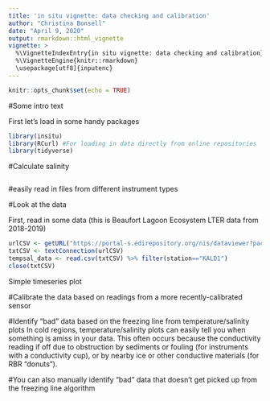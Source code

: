 ```yaml
---
title: 'in situ vignette: data checking and calibration'
author: "Christina Bonsell"
date: "April 9, 2020"
output: rmarkdown::html_vignette
vignette: >
  %\VignetteIndexEntry{in situ vignette: data checking and calibration}
  %\VignetteEngine{knitr::rmarkdown}
  \usepackage[utf8]{inputenc}
---
```


```r
knitr::opts_chunk$set(echo = TRUE)
```

#Some intro text

First let's load in some handy packages
```r
library(insitu)
library(RCurl) #For loading in data directly from online repositories
library(tidyverse)
```

#Calculate salinity

```r

```



#easily read in files from different instrument types 


#Look at the data

First, read in some data (this is Beaufort Lagoon Ecosystem LTER data from 2018-2019)

```r
urlCSV <- getURL("https://portal-s.edirepository.org/nis/dataviewer?packageid=knb-lter-ble.3.7&entityid=534373640a661d8ed0bfedc52479a133", timeout = 200)
txtCSV <- textConnection(urlCSV)
tempsal_data <- read.csv(txtCSV) %>% filter(station=="KALD1")
close(txtCSV)
```


Simple timeseries plot



#Calibrate the data based on readings from a more recently-calibrated sensor



#Identify "bad" data based on the freezing line from temperature/salinity plots
In cold regions, temperature/salinity plots can easily tell you when something is amiss in your data. This often occurs because the conductivity reading if off due to obstruction by sediments or fouling (for instruments with a conductivity cup), or by nearby ice or other conductive materials (for RBR "donuts"). 


#You can also manually identify "bad" data that doesn't get picked up from the freezing line algorithm
